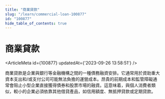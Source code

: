```yaml
---
title: "商業貸款"
slug: "/learn/commercial-loan-100877"
id: "100877"
hide_table_of_contents: true
---
```



# 商業貸款

<ArticleMeta id={100877} updatedAt={'2023-09-26 13:58:51'} />
<div className='border-solid border-b border-t-0 my-4 border-[var(--ifm-color-gray-300)]' />

商業貸款是企業與銀行等金融機構之間的一種債務融資安排。它通常用於資助重大資本支出和/或支付公司可能無法負擔的運營成本。昂貴的前期成本和監管障礙通常會阻止小型企業直接獲得債券和股票市場的融資。這意味着，與個人消費者類似，較小的企業必須依靠其他借貸產品，如信用額度、無抵押貸款或定期貸款。
